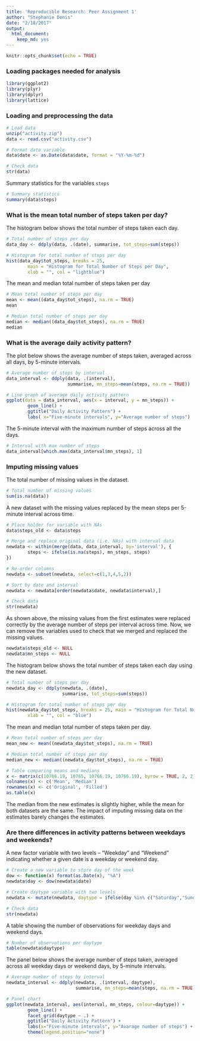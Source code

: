 ```yaml
---
title: 'Reproducible Research: Peer Assignment 1'
author: "Stephanie Denis"
date: "2/18/2017"
output: 
  html_document: 
    keep_md: yes
---
```


```r
knitr::opts_chunk$set(echo = TRUE)
```

### Loading packages needed for analysis

```r
library(ggplot2)
library(plyr)
library(dplyr)
library(lattice)
```


### Loading and preprocessing the data

```r
# Load data
unzip("activity.zip")
data <- read.csv("activity.csv")

# Format date variable
data$date <- as.Date(data$date, format = "%Y-%m-%d")

# Check data
str(data)
```

Summary statistics for the variables `steps`

```r
# Summary statistics 
summary(data$steps)
```

### What is the mean total number of steps taken per day?

The histogram below shows the total number of steps taken each day.

```r
# Total number of steps per day
data_day <- ddply(data, .(date), summarise, tot_steps=sum(steps))

# Histogram for total number of steps per day
hist(data_day$tot_steps, breaks = 25, 
        main = "Histogram for Total Number of Steps per Day", 
        xlab = "", col = "lightblue")
```

The mean and median total number of steps taken per day

```r
# Mean total number of steps per day
mean <- mean((data_day$tot_steps), na.rm = TRUE)
mean

# Median total number of steps per day
median <- median((data_day$tot_steps), na.rm = TRUE)
median
```


### What is the average daily activity pattern?

The plot below shows the average number of steps taken, averaged across all days, by 5-minute intervals.

```r
# Average number of steps by interval
data_interval <- ddply(data, .(interval), 
                       summarise, mn_steps=mean(steps, na.rm = TRUE))

# Line graph of average daily activity pattern
ggplot(data = data_interval, aes(x = interval, y = mn_steps)) + 
        geom_line() +
        ggtitle("Daily Activity Pattern") + 
        labs( x="Five-minute intervals", y="Average number of steps") 
```

The 5-minute interval with the maximum number of steps across all the days.

```r
# Interval with max number of steps
data_interval[which.max(data_interval$mn_steps), 1]
```

### Imputing missing values

The total number of missing values in the dataset.

```r
# Total number of missing values
sum(is.na(data))
```

A new dataset with the missing values replaced by the mean steps per 5-minute interval across time.

```r
# Place holder for variable with NAs
data$steps_old <- data$steps

# Merge and replace original data (i.e. NAs) with interval data
newdata <- within(merge(data, data_interval, by='interval'), {
        steps <- ifelse(is.na(steps), mn_steps, steps)
})

# Re-order columns
newdata <- subset(newdata, select=c(1,3,4,5,2))

# Sort by date and interval
newdata <- newdata[order(newdata$date, newdata$interval),]

# Check data
str(newdata)
```

As shown above, the missing values from the first estimates were replaced correctly by the average number of steps per interval across time. Now, we can remove the variables used to check that we merged and replaced the missing values. 

```r
newdata$steps_old <- NULL
newdata$mn_steps <- NULL
```

The histogram below shows the total number of steps taken each day using the new dataset.  

```r
# Total number of steps per day
newdata_day <- ddply(newdata, .(date), 
                     summarise, tot_steps=sum(steps))

# Histogram for total number of steps per day
hist(newdata_day$tot_steps, breaks = 25, main = "Histogram for Total Number of Steps per Day", 
        xlab = "", col = "blue")
```

The mean and median total number of steps taken per day.

```r
# Mean total number of steps per day
mean_new <- mean((newdata_day$tot_steps), na.rm = TRUE)

# Median total number of steps per day
median_new <- median((newdata_day$tot_steps), na.rm = TRUE)

# Table comparing means and medians
x <- matrix(c(10766.19, 10765, 10766.19, 10766.19), byrow = TRUE, 2, 2)
colnames(x) <- c('Mean', 'Median')
rownames(x) <- c('Original', 'Filled')
as.table(x)
```

The median from the new estimates is slightly higher, while the mean for both datasets are the same. The impact of imputing missing data on the estimates barely changes the estimates.


### Are there differences in activity patterns between weekdays and weekends?

A new factor variable with two levels – “Weekday” and “Weekend” indicating whether a given date is a weekday or weekend day.

```r
# Create a new variable to store day of the week
dow <- function(x) format(as.Date(x), "%A")
newdata$day <- dow(newdata$date)

# Create daytype variable with two levels
newdata <- mutate(newdata, daytype = ifelse(day %in% c("Saturday","Sunday"),"Weekend","Weekday"))

# Check data
str(newdata)
```

A table showing the number of observations for weekday days and weekend days.

```r
# Number of observations per daytype
table(newdata$daytype)
```

The panel below shows the average number of steps taken, averaged across all weekday days or weekend days, by 5-minute intervals.

```r
# Average number of steps by interval
newdata_interval <- ddply(newdata, .(interval, daytype), 
                          summarise, mn_steps=mean(steps, na.rm = TRUE))

# Panel chart
ggplot(newdata_interval, aes(interval, mn_steps, colour=daytype)) + 
        geom_line() + 
        facet_grid(daytype ~ .) +
        ggtitle("Daily Activity Pattern") +
        labs(x="Five-minute intervals", y="Avarage number of steps") +
        theme(legend.position="none")
```